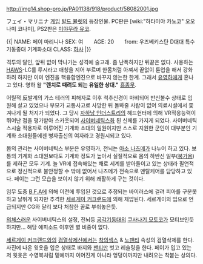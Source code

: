 http://img14.shop-pro.jp/PA01138/918/product/58082001.jpg

フェイ・マリニナ
[[게임]] [[발드 뷸렛]]의 등장인물. PC판은 [wiki:"하타미야 카노코" 오오나미 코나미], PS2판은 [[미야무라 유코]].


{{|
NAME: 페이 마리니나
SEX: 여　　AGE: 20　　from: 우즈베키스탄
D대대 특수기동중대 기계화소대 
CLASS: [[하사]]
|}}

격투의 달인, 앞뒤 없이 막나가는 성격에 술고래. 좀 난폭하지만 뒤끝은 없다. 사용하는 [[HAWS]]-LC를 루시라고 애칭을 지어 부르며 한몸처럼 아껴서 끝없이 튠업을 해서 강화하려 하지만 이미 엔진을 핵융합엔진으로 바꾸지 않는한 한계. 그래서 [[유영하]]에게 혼나고 있다. 영하 왈 '''"렌치로 때려도 되는 유일한 상대."''' [[흠좀무]].



어릴적 反발계의 가스 테러의 피해자로 이후 척추신경이 마비되어 반신불수 상태로 입원해 살고 있었으나 부모가 교통사고로 사망한 뒤 돌봐줄 사람이 없어 의료시설에서 쫓겨나게 될 처지가 되었다. 그 당시 [[자하남 인더스트리]]의 헤드헌터에 의해 VR적응능력이 뛰어난 점을 평가받아 스카웃되어 [[사이버네틱스]]화 된 신체를 가지게 되었다.
사이버네틱스시술 적용자로 이루어진 기계화 소대의 일원이지만 스스로 지원한 군인이 대부분인 기계화 소대원들에겐 병자출신의 여자라고 경원시되고 있다. 

몸의 관리는 사이버네틱스 부분은 유영하가, 전뇌는 [[아소 나츠메]]가 나누어 하고 있다. 보통의 기계화 소대원보다도 기계화 정도가 높아서 실질적으로 몸의 하반신 일부([[붕가]]용)를 제하곤 모두 기계. 늘 VR에 접속해있는 채로 세계를 받아들이고 있는 상태라 필연적으로 정신적으로 불안정할 수 밖에 없어서 나츠메가 전속으로 멘탈케어를 담당하고 있다. 페이는 그런 모습을 보이지 않기 위해 쾌활하게 구는 것이다. 


임무 도중 [[B.F.A]]에 의해 이전에 투입된 것으로 추정되는 바이러스에 걸려 피아를 구분못하고 날뛰게 되지만 추격한 [[세르게이 커크랜드]]에 의해 제압된다. 세르게이의 입으로 언급되지만 CG와 달리 보다 처참한 꼴로 부숴놓은듯. 

[[의체]]스러운 사이버네틱스의 설정, 전뇌등 [[공각기동대]]의 [[쿠사나기 모토코]]가 모티브인듯 하지만... 해당 에피소드 이후엔 별 비중이 없다. 

[[세르게이 커크랜드]]와의 [[검열삭제]]신에서는 [[착의섹스]] & [[노팬티]] 속성의 검열삭제를 한다. 사진에 나온 윗옷을 입은 상태로 바지와 [[팬티]]만 벗고 레슬링을 한다. 페이가 입고 있는 저 윗옷은 수영복처럼 밑에까지 이어진게 아니라 엉덩이까지만 내려오는 착붙는 상의다.



